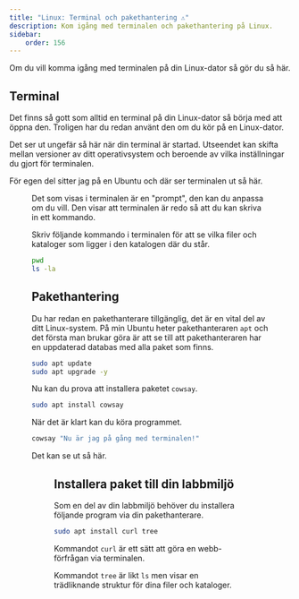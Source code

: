 ```yaml
---
title: "Linux: Terminal och pakethantering ⚠️"
description: Kom igång med terminalen och pakethantering på Linux.
sidebar:
    order: 156
---
```



Om du vill komma igång med terminalen på din Linux-dator så gör du så här.



## Terminal

Det finns så gott som alltid en terminal på din Linux-dator så börja med att öppna den. Troligen har du redan använt den om du kör på en Linux-dator.

Det ser ut ungefär så här när din terminal är startad. Utseendet kan skifta mellan versioner av ditt operativsystem och beroende av vilka inställningar du gjort för terminalen.

För egen del sitter jag på en Ubuntu och där ser terminalen ut så här.


<Figure 
    src={terminal2}
    caption="En terminal är öppnad."
/>

Det som visas i terminalen är en "prompt", den kan du anpassa om du vill. Den visar att terminalen är redo så att du kan skriva in ett kommando.

Skriv följande kommando i terminalen för att se vilka filer och kataloger som ligger i den katalogen där du står.

```bash title="Visa vilken katalog jag står i och vilka filer som där finns."
pwd
ls -la
```



## Pakethantering

Du har redan en pakethanterare tillgänglig, det är en vital del av ditt Linux-system. På min Ubuntu heter pakethanteraren `apt` och det första man brukar göra är att se till att pakethanteraren har en uppdaterad databas med alla paket som finns.

```bash title="Uppdatera pakethanterare och uppgradera alla installerade paket."
sudo apt update
sudo apt upgrade -y
```

Nu kan du prova att installera paketet `cowsay`.

```bash title="Installera paketet cowsay."
sudo apt install cowsay
```

När det är klart kan du köra programmet.

```bash title="Kör programmet cowsay."
cowsay "Nu är jag på gång med terminalen!"
```

Det kan se ut så här.


<Figure 
    src={terminal3}
    caption="Kommandot cowsay är installerat och kan nu köras som ett program."
/>



## Installera paket till din labbmiljö

Som en del av din labbmiljö behöver du installera följande program via din pakethanterare.

```bash title="Installera program som en del av din labbmiljö."
sudo apt install curl tree
```

Kommandot `curl` är ett sätt att göra en webb-förfrågan via terminalen.

Kommandot `tree` är likt `ls` men visar en trädliknande struktur för dina filer och kataloger.

